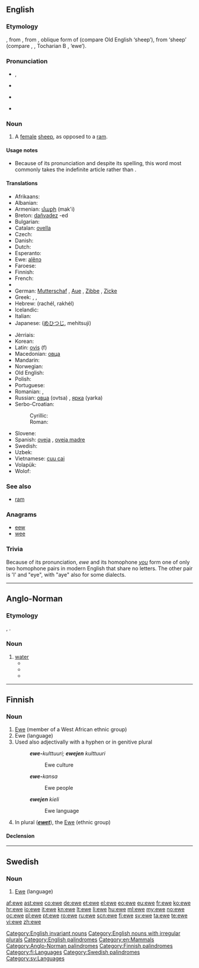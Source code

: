 {{also|Ewe|éwé}}
==English==
{{wikipedia|Sheep}}

===Etymology===
{{etyl|enm}}, from {{etyl|ang}} {{term|eowu|ēowu|lang=ang}}, from {{etyl|gem-pro|en}} {{recons|awjōs|lang=gem-pro}}, oblique form of {{proto|gem-pro|title=|awiz}} (compare Old English {{term|eow|lang=ang}} ‘sheep’), from {{etyl|ine-pro|en}} {{recons|h₂ówis|lang=ine-pro}} ‘sheep’ (compare {{etyl|sga|-}} {{term|oí|lang=sga}}, {{etyl|la|-}} {{term|ovis|lang=la}}, Tocharian B {{term|aw|ā(<sub>u</sub>)w|lang=txb}}, {{etyl|lt|-}} {{term|avis|avìs|lang=lt}} ‘ewe’).

===Pronunciation===
* {{IPA|/juː/}}, {{X-SAMPA|/ju:/}}
* {{rhymes|uː}}
* {{homophones|u|yew|you}} {{qualifier|in all dialects}}
* {{homophones|hew|hue}} {{qualifier|in h-dropping dialects}}

===Noun===
{{en-noun|pl2=ewe}}

# A [[female]] [[sheep]], as opposed to a [[ram]].

====Usage notes====
* Because of its pronunciation and despite its spelling, this word most commonly takes the indefinite article {{term|a}} rather than {{term|an}}.

====Translations====
{{trans-top|female sheep}}
* Afrikaans: {{t+|af|skaapooi}}
* Albanian: {{t-|sq|dele|xs=Albanian}}
* Armenian: [[մաքի]] (mak'i)
* Breton: [[dañvadez]] {{f}} -ed {{p}}
* Bulgarian: {{t+|bg|овца|f|sc=Cyrl}}
* Catalan: [[ovella]] {{f}}
* Czech: {{t+|cs|ovce|f}}
* Danish: {{t-|da|moderfår}}
* Dutch: {{t+|nl|ooi|f}}
* Esperanto: {{t-|eo|ŝafino|xs=Esperanto}}
* Ewe: [[alẽnɔ]]
* Faroese: {{t-|fo|ær|f|xs=Faroese}}
* Finnish: {{t+|fi|uuhi}}
* French: {{t+|fr|brebis|f}}
* {{trreq|Georgian}}
* German: [[Mutterschaf]] {{n}}, [[Aue]] {{f}}, [[Zibbe]] {{f}}, [[Zicke]] {{f}}
* Greek: {{t+|el|προβατίνα|f|tr=provatína}}, {{t+|el|αρνάδα|f|tr=arnáda}}, {{t+|el|αμνάδα|f|tr=amnáda}}
* Hebrew: {{t+|he|רחל|f}} (rachél, rakhél)
* Icelandic: {{t+|is|ær|f}}
* Italian: {{t+|it|pecora|f}}
* Japanese: {{t-|ja|牝羊, 雌羊}} ([[めひつじ]], mehitsuji)
{{trans-mid}}
* Jèrriais: {{tø|roa-jer|brébis|f}}
* Korean: {{t-|ko|암양|tr=amʹyang|sc=Kore}}
* Latin: [[ovis]] (f)
* Macedonian: [[овца]] {{f}}
* Mandarin: {{t|cmn|母羊|tr=mǔyáng|sc=Hani}}
* Norwegian: {{t-|no|søye|c}}
* Old English: {{t-|ang|eowu|alt=ēowu|xs=Old English}}
* Polish: {{t+|pl|owca|f}}
* Portuguese: {{t+|pt|ovelha|f}}
* Romanian: {{t+|ro|oaie|f}}, {{t-|ro|oiţă|f}}
* Russian: [[овца]] (ovtsa) {{f}}, [[ярка]] (yarka) {{f}}
* Serbo-Croatian:
*: Cyrillic: {{t-|sh|овца|f|alt=о́вца}}
*: Roman: {{t-|sh|ovca|f|alt=óvca}}
* Slovene: {{t+|sl|ovca|f}}
* Spanish: [[oveja]] {{f}}, [[oveja madre]] {{f}}
* Swedish: {{t+|sv|tacka|c}}
* Uzbek: {{t-|uz|sovliq}}
* Vietnamese: [[cuu cai]]
* Volapük: {{t+|vo|jijip|xs=Volapük}}
* Wolof: {{t-|wo|xar mu jigéen}}
{{trans-bottom}}

===See also===
* [[ram]]

===Anagrams===
* [[eew]]
* [[wee]]

===Trivia===
Because of its pronunciation, ''ewe'' and its homophone ''[[you]]'' form one of only two homophone pairs in modern English that share no letters. The other pair is 'I' and "eye", with "aye" also for some dialects.

[[Category:English invariant nouns]]
[[Category:English nouns with irregular plurals]]
[[Category:English palindromes]]
[[Category:en:Mammals]]

----

==Anglo-Norman==

===Etymology===
{{etyl|fro|xno}} {{term|eve|lang=fro}}, {{etyl|la|xno}} {{term|aqua|lang=la}}.

===Noun===
{{xno-noun|f}}

# [[water]]
#* {{quote-book||passage=E caunt ele estoyt de tut chargé<br>La '''ewe''' vint curant a grant plenté.|translation=And when it [the Ark] was fully loaded<br> the waters ran high and fast.|title=Holkham Bible}}
#* {{quote-book|circa 1170|title=[http://books.google.fr/books?id=ZNMTAAAAYAAJ&printsec=frontcover&dq=editions:FXZpAAAAIAAJ&hl=fr&ei=LYqXTY2OGYGmhAfQhJTWBQ&sa=X&oi=book_result&ct=result&resnum=1&ved=0CCsQ6AEwAA#v=onepage&q&f=false Le Roman de Rou]|author=[[w:Wace|Wace]]|passage=L'ewe est bele e parfond qui en la cité cort|translation=The water which runs through the city is beautiful and deep}}
#* {{quote-book|year=circa 1200|author=[[wikipedia:Marie de France|Marie de France]]|title=[[w:Lais of Marie de France|Guigemar]]|passage=En bacins d'or '''ewe''' aporterent|translation=They brought water in basins made of gold}}

[[Category:Anglo-Norman palindromes]]

----

==Finnish==

===Noun===
{{fi-noun}}

# [[Ewe]] (member of a West African ethnic group)
# Ewe (language)
# Used also adjectivally with a hyphen or in genitive plural
#: '''''ewe-'''kulttuuri; '''ewejen''' kulttuuri''
#:: Ewe culture
#: '''''ewe-'''kansa''
#:: Ewe people
#: '''''ewejen''' kieli''
#:: Ewe language
# In plural ('''''[[ewet]]'''''), the [[Ewe]] (ethnic group)

====Declension====
{{fi-decl-valo|ew|||e|ä}}

[[Category:Finnish palindromes]]
[[Category:fi:Languages]]

----

==Swedish==

===Noun===
{{sv-noun|g=c}}

# [[Ewe]] (language)

{{tbot entry|Swedish|Ewe|2008|April|sv}}

[[Category:Swedish palindromes]]
[[Category:sv:Languages]]

[[af:ewe]]
[[ast:ewe]]
[[co:ewe]]
[[de:ewe]]
[[et:ewe]]
[[el:ewe]]
[[eo:ewe]]
[[eu:ewe]]
[[fr:ewe]]
[[ko:ewe]]
[[hr:ewe]]
[[io:ewe]]
[[it:ewe]]
[[kn:ewe]]
[[lt:ewe]]
[[li:ewe]]
[[hu:ewe]]
[[ml:ewe]]
[[my:ewe]]
[[no:ewe]]
[[oc:ewe]]
[[pl:ewe]]
[[pt:ewe]]
[[ro:ewe]]
[[ru:ewe]]
[[scn:ewe]]
[[fi:ewe]]
[[sv:ewe]]
[[ta:ewe]]
[[te:ewe]]
[[vi:ewe]]
[[zh:ewe]]